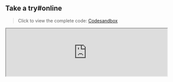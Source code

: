 
## Take a try#online

> Click to view the complete code: [Codesandbox](https://codesandbox.io/p/sandbox/page-spy-with-react-k3pzzt)

<iframe
  width="100%"
  src="https://codesandbox.io/embed/k3pzzt?view=editor+%2B+preview&module=%2Fpublic%2Findex.html"
  title="page-spy-with-react"
  allow="accelerometer; ambient-light-sensor; camera; encrypted-media; geolocation; gyroscope; hid; microphone; midi; payment; usb; vr; xr-spatial-tracking"
  sandbox="allow-forms allow-modals allow-popups allow-presentation allow-same-origin allow-scripts"
/>

## Import and Usage#usage

### Use with script#script-usage

#### Step 1#script-usage-step-1

Load `<script>` in the client's project:

```html
<!-- PageSpy SDK -->
<script crossorigin="anonymous" src="{deployUrl}/page-spy/index.min.js"></script>

<!-- Plugins (optional, but recommended) -->
<script crossorigin="anonymous" src="{deployUrl}/plugin/data-harbor/index.min.js"></script>
<script crossorigin="anonymous" src="{deployUrl}/plugin/rrweb/index.min.js"></script>
```

#### Step 2#script-usage-step-2

Initialize PageSpy and the plugins. You can customize the behavior of the SDK through [configuration]({VITE_SDK_BROWSER_REPO}) options:

<blockquote>
  <details>
    <summary>What functions do these plugins provide?</summary>
    <div>
      [DataHarborPlugin]({VITE_PLUGIN_DATA_HARBOR}) and [RRWebPlugin]({VITE_PLUGIN_RRWEB}) are two plugins mainly used to extend the capabilities of PageSpy:
      
      - **DataHarborPlugin**: PageSpy itself only supports _online mode_, meaning the client and the debugging endpoint must be online simultaneously during debugging. DataHarborPlugin enables offline debugging for PageSpy. Click [Offline Log](./offline-log) to see more details.
      - **RRWebPlugin**: Records user operation traces using [rrweb](https://github.com/rrweb-io/rrweb/blob/master/guide.zh_CN.md) as the underlying technology. It's commonly used in conjunction with DataHarborPlugin.

      You can also customize your own PageSpy by [developing plugins](./plugins)!
    </div>
  </details>
</blockquote>

```html
<script>
  window.$harbor = new DataHarborPlugin();
  window.$rrweb = new RRWebPlugin();

  [window.$harbor, window.$rrweb].forEach(p => {
    PageSpy.registerPlugin(p)
  })

  window.$pageSpy = new PageSpy();
</script>
```

### Use with ESM#esm-usage

#### Step 1#esm-usage-step-1

:::code-group

```bash yarn
yarn add @huolala-tech/page-spy-browser @huolala-tech/page-spy-plugin-data-harbor @huolala-tech/page-spy-plugin-rrweb
```

```bash npm
npm install @huolala-tech/page-spy-browser @huolala-tech/page-spy-plugin-data-harbor @huolala-tech/page-spy-plugin-rrweb
``` 

:::

#### Step 2#esm-usage-step-2

```js
import PageSpy from '@huolala-tech/page-spy-browser';
import DataHarborPlugin from '@huolala-tech/page-spy-plugin-data-harbor';
import RRWebPlugin from '@huolala-tech/page-spy-plugin-rrweb';  

window.$harbor = new DataHarborPlugin();
window.$rrweb = new RRWebPlugin();

[window.$harbor, window.$rrweb].forEach(p => {
  PageSpy.registerPlugin(p);
})  

// ESM mode cannot automatically analyze the deployment address, so you must manually configure the following parameters
window.$pageSpy = new PageSpy({
  api: "{deployPath}",
  clientOrigin: "{deployUrl}",
  enableSSL: {enableSSL},
});
```

That's the complete process to integrate PageSpy into a browser project.

Once integrated, click on the top menu <Tooltip title="Menu is hidden by default and will be visible after deployment." color="purple"><a href="javascript:void(0)">Debugging</a></Tooltip> to use it!

## Integrate within#framework

PageSpy has published integration guides for mainstream frameworks on the CodeSandbox platform. You can experience them online:

- **React**：[CodeSandbox - PageSpy in React](https://codesandbox.io/p/sandbox/page-spy-with-react-k3pzzt)
- **Vue**：[CodeSandbox - PageSpy in Vue](https://codesandbox.io/p/sandbox/page-spy-with-vue-ft35qs)
- **Svelte**：[CodeSandbox - PageSpy in Svelte](https://codesandbox.io/p/sandbox/page-spy-with-svelte-p6mxd6)
- **Angular**：[CodeSandbox - PageSpy in Angular](https://codesandbox.io/p/sandbox/page-spy-with-angular-6wg3ps)
- **Nextjs**：[CodeSandbox - PageSpy in Nextjs](https://codesandbox.io/p/sandbox/page-spy-with-nextjs-5htxv5)
- **Nuxtjs**：[CodeSandbox - PageSpy in Nuxtjs](https://codesandbox.io/p/sandbox/page-spy-with-nuxtjs-8znq22)


## Using the Browser Extension#extension

PageSpy provides a browser extension that allows you to use PageSpy on any webpage without integrating any code!

Yes, you read that right! With the PageSpy browser extension, you can debug almost any webpage! (Some websites with CSP policies may not work)

### Install#install-extension

- Go to the [Chrome Web Store](https://chromewebstore.google.com/detail/pagespy/kpfigmbgeedkgnjnlpilghiffepahlmk) to install with a single click, or
- Go to the [Browser Extension repository](https://github.com/HuolalaTech/page-spy-extension/tree/main/packages/online-pagespy-extension) and follow the README instructions for manual installation.

### Panel Parameters#extension-panel

<a href={extensionDesc} target="_blank">
  <img src={extensionDesc} />
</a>

<blockquote>
  <details>
    <summary>Example: Debugging Google</summary>
    <a href={debugGoogle} target="_blank">
      <img src={debugGoogle} />
    </a>
  </details>
</blockquote>